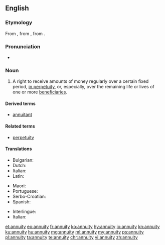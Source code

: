 ==English==
{{wikipedia}}

===Etymology===
From {{etyl|fr|en}} {{term|annuité|lang=fr}}, from {{etyl|ML.|en}} {{term|annuitās|lang=la}}, from {{etyl|la|en}} {{term|annuus||annual|lang=la}}.

===Pronunciation===
* {{IPA|/əˈn(j)uɪti/|lang=en}}

===Noun===
{{en-noun|annuities}}

# A right to receive amounts of money regularly over a certain fixed period, [[in perpetuity]], or, especially, over the remaining life or lives of one or more [[beneficiaries]].

====Derived terms====
* [[annuitant]]

====Related terms====
* [[perpetuity]]

====Translations====
{{trans-top|right to receive amounts of money regularly}}
* Bulgarian: {{t|bg|годишна рента}}
* Dutch: {{t|nl|lijfrente|f}}
* Italian: {{t+|it|vitalizio|m}}
* Latin: {{t|la|annuum|n}}
{{trans-mid}}
* Maori: {{t|mi|moni-ā-tau}}
* Portuguese: {{t|pt|anuidade|f}}
* Serbo-Croatian: {{t+|sh|anuitet|m}}
* Spanish: {{t+|es|anualidad|f}}
{{trans-bottom}}

{{ttbc-top}}
* Interlingue: {{t-check|ie|annuitá}}
* Italian: {{t+|it|annualità}}
{{trans-mid}}
{{trans-bottom}}

[[et:annuity]]
[[eo:annuity]]
[[fr:annuity]]
[[ko:annuity]]
[[hy:annuity]]
[[io:annuity]]
[[kn:annuity]]
[[ku:annuity]]
[[hu:annuity]]
[[mg:annuity]]
[[ml:annuity]]
[[my:annuity]]
[[ps:annuity]]
[[pl:annuity]]
[[ta:annuity]]
[[te:annuity]]
[[chr:annuity]]
[[vi:annuity]]
[[zh:annuity]]